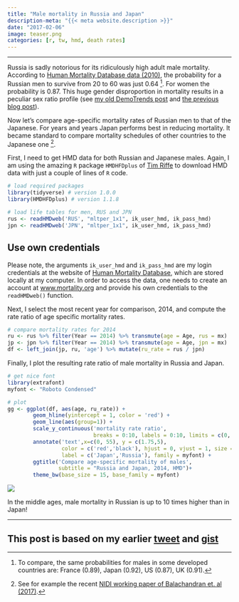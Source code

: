```yaml
---
title: "Male mortality in Russia and Japan"
description-meta: "{{< meta website.description >}}"
date: "2017-02-06"
image: teaser.png
categories: [r, tw, hmd, death rates]
---
```


***

Russia is sadly notorious for its ridiculously high adult male mortality. According to [Human Mortality Database data (2010)](http://www.mortality.org), the probability for a Russian men to survive from 20 to 60 was just 0.64 [^1]. For women the probability is 0.87. This huge gender disproportion in mortality results in a peculiar sex ratio profile (see [my old DemoTrends post](https://demotrends.wordpress.com/2015/01/14/the-land-of-babushka/) and [the previous blog post](https://ikashnitsky.github.io/2017/hmd-sex-all-ratio)).  

Now let's compare age-specific mortality rates of Russian men to that of the Japanese. For years and years Japan performs best in reducing mortality. It became standard to compare mortality schedules of other countries to the Japanese one [^2]. 

First, I need to get HMD data for both Russian and Japanese males. Again, I am using the amazing `R` package `HMDHFDplus` of [Tim Riffe](https://sites.google.com/site/timriffepersonal/) to download HMD data with just a couple of lines of `R` code. 


```r
# load required packages
library(tidyverse) # version 1.0.0
library(HMDHFDplus) # version 1.1.8

# load life tables for men, RUS and JPN
rus <- readHMDweb('RUS', "mltper_1x1", ik_user_hmd, ik_pass_hmd)
jpn <- readHMDweb('JPN', "mltper_1x1", ik_user_hmd, ik_pass_hmd)
```

::: {.callout-important}
# Use own credentials 
Please note, the arguments `ik_user_hmd` and `ik_pass_hmd` are my login credentials at the website of [Human Mortality Database](http://www.mortality.org), which are stored locally at my computer. In order to access the data, one needs to create an account at [www.mortality.org](https://www.mortality.org/) and provide his own credentials to the `readHMDweb()` function.
:::


Next, I select the most recent year for comparison, 2014, and compute the rate ratio of age specific mortality rates. 

```r
# compare mortality rates for 2014
ru <- rus %>% filter(Year == 2014) %>% transmute(age = Age, rus = mx)
jp <- jpn %>% filter(Year == 2014) %>% transmute(age = Age, jpn = mx)
df <- left_join(jp, ru, 'age') %>% mutate(ru_rate = rus / jpn)
```

Finally, I plot the resulting rate ratio of male mortality in Russia and Japan.

```r
# get nice font
library(extrafont)
myfont <- "Roboto Condensed"

# plot
gg <- ggplot(df, aes(age, ru_rate)) + 
        geom_hline(yintercept = 1, color = 'red') +
        geom_line(aes(group=1)) + 
        scale_y_continuous('mortality rate ratio',
                           breaks = 0:10, labels = 0:10, limits = c(0, 10)) +
        annotate('text',x=c(0, 55), y = c(1.75,5), 
                 color = c('red','black'), hjust = 0, vjust = 1, size = 7,
                 label = c('Japan','Russia'), family = myfont) +
        ggtitle('Compare age-specific mortality of males',
                subtitle = "Russia and Japan, 2014, HMD")+
        theme_bw(base_size = 15, base_family = myfont)
```

![](male-mortality-compare.png)



In the middle ages, male mortality in Russian is up to 10 times higher than in Japan!

***

::: {.callout-tip}
# This post is based on my earlier [tweet](https://twitter.com/ikashnitsky/status/792305556132331520) and [gist](https://gist.github.com/ikashnitsky/8df43c9a5dcd1798116ba09b336cdcf2)
:::




[^1]: To compare, the same probabilities for males in some developed countries are: France (0.89), Japan (0.92), US (0.87), UK (0.91). 
[^2]: See for example the recent [NIDI working paper of Balachandran et. al (2017)](http://www.nidi.nl/shared/content/output/papers/nidi-wp-2017-01.pdf).
